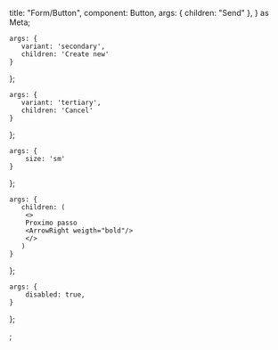 
  title: "Form/Button",
  component: Button,
  args: {
    children: "Send"
  },
} as Meta<ButtonProps>;


    args: {
       variant: 'secondary',
       children: 'Create new'
    }
};

    args: {
       variant: 'tertiary',
       children: 'Cancel'
    }
};

    args: {
        size: 'sm'
    }
};

    args: {
       children: (
        <>
        Proximo passo
        <ArrowRight weigth="bold"/>
        </>
       )
    }
};

    args: {
        disabled: true,
    }
};

;
